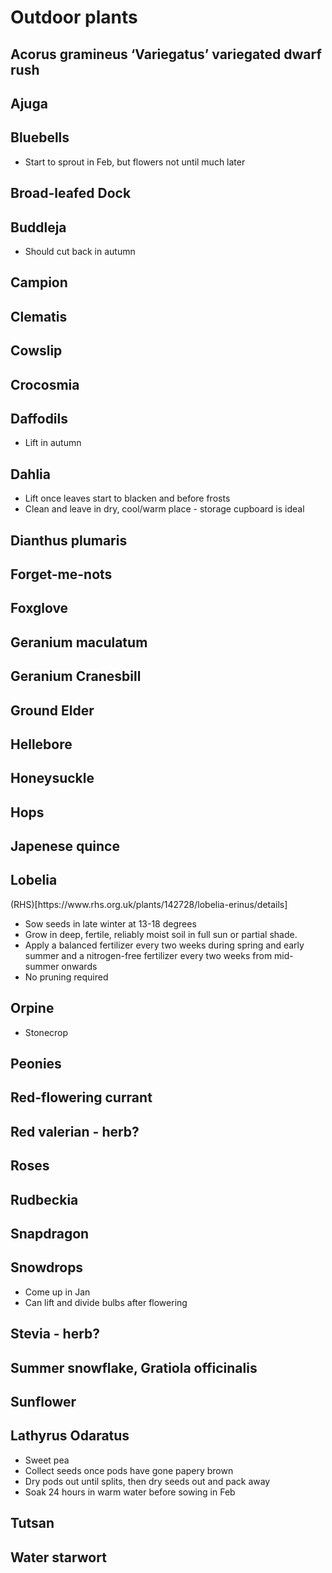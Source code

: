 # Outdoor plants

## Acorus gramineus 'Variegatus' variegated dwarf rush {#sec-acorus}

## Ajuga {#sec-ajuga}

## Bluebells {#sec-bluebell}

- Start to sprout in Feb, but flowers not until much later

## Broad-leafed Dock {#sec-dock}

## Buddleja {#sec-buddleja}

- Should cut back in autumn

## Campion {#sec-campion}

## Clematis {#sec-clematis}

## Cowslip {#sec-cowslip}

## Crocosmia {#sec-crocosmia}

## Daffodils {#sec-daffodil}

- Lift in autumn

## Dahlia {#sec-dahlia}

- Lift once leaves start to blacken and before frosts
- Clean and leave in dry, cool/warm place - storage cupboard is ideal

## Dianthus plumaris {#sec-dianthus}

## Forget-me-nots {#sec-forget}

## Foxglove {#sec-foxglove}

## Geranium maculatum {#sec-geranium_m}

## Geranium Cranesbill {#sec-geranium_c}

## Ground Elder {#sec-elder}

## Hellebore {#sec-hellebore}

## Honeysuckle {#sec-honeysuckle}

## Hops {#sec-hops}

## Japenese quince {#sec-quince}

## Lobelia {#sec-lobelia}

(RHS)[https://www.rhs.org.uk/plants/142728/lobelia-erinus/details]

- Sow seeds in late winter at 13-18 degrees
- Grow in deep, fertile, reliably moist soil in full sun or partial shade. 
- Apply a balanced fertilizer every two weeks during spring and early summer and a nitrogen-free fertilizer every two weeks from mid-summer onwards
- No pruning required

## Orpine {#sec-orpine}

- Stonecrop

## Peonies {#sec-peony}

## Red-flowering currant {#sec-currant}

## Red valerian - herb? {#sec-valerian}

## Roses {#sec-rose}

## Rudbeckia {#sec-rudbeckia}

## Snapdragon {#sec-snapdragon}

## Snowdrops {#sec-snowdrop}

- Come up in Jan
- Can lift and divide bulbs after flowering

## Stevia - herb? {#sec-stevia}

## Summer snowflake, Gratiola officinalis {#sec-snowflake} 

## Sunflower {#sec-sunflower}

## Lathyrus Odaratus {#sec-sweetpea}

- Sweet pea 
- Collect seeds once pods have gone papery brown
- Dry pods out until splits, then dry seeds out and pack away
- Soak 24 hours in warm water before sowing in Feb

## Tutsan {#sec-tutsan}

## Water starwort {#sec-starwort}


